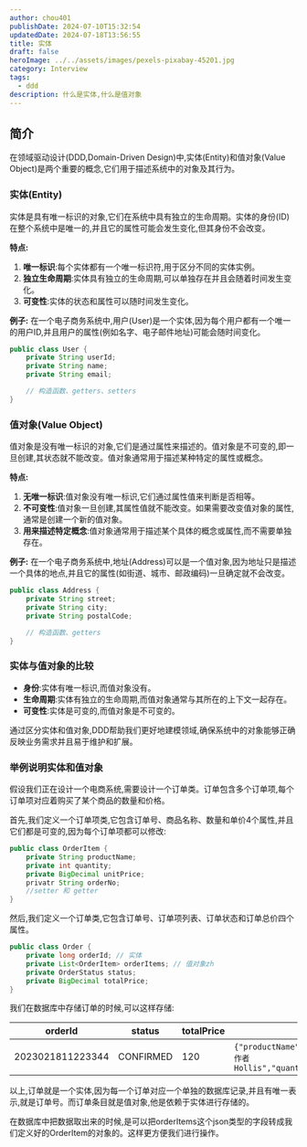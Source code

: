 ```yaml
---
author: chou401
publishDate: 2024-07-10T15:32:54
updatedDate: 2024-07-18T13:56:55
title: 实体
draft: false
heroImage: ../../assets/images/pexels-pixabay-45201.jpg
category: Interview
tags:
  - ddd
description: 什么是实体,什么是值对象
---
```


## 简介

在领域驱动设计(DDD,Domain-Driven Design)中,实体(Entity)和值对象(Value Object)是两个重要的概念,它们用于描述系统中的对象及其行为。

### 实体(Entity)

实体是具有唯一标识的对象,它们在系统中具有独立的生命周期。实体的身份(ID)在整个系统中是唯一的,并且它的属性可能会发生变化,但其身份不会改变。

**特点:**

1. **唯一标识**:每个实体都有一个唯一标识符,用于区分不同的实体实例。
2. **独立生命周期**:实体具有独立的生命周期,可以单独存在并且会随着时间发生变化。
3. **可变性**:实体的状态和属性可以随时间发生变化。

**例子:**
在一个电子商务系统中,用户(User)是一个实体,因为每个用户都有一个唯一的用户ID,并且用户的属性(例如名字、电子邮件地址)可能会随时间变化。

```java
public class User {
    private String userId;
    private String name;
    private String email;

    // 构造函数、getters、setters
}
```

### 值对象(Value Object)

值对象是没有唯一标识的对象,它们是通过属性来描述的。值对象是不可变的,即一旦创建,其状态就不能改变。值对象通常用于描述某种特定的属性或概念。

**特点:**

1. **无唯一标识**:值对象没有唯一标识,它们通过属性值来判断是否相等。
2. **不可变性**:值对象一旦创建,其属性值就不能改变。如果需要改变值对象的属性,通常是创建一个新的值对象。
3. **用来描述特定概念**:值对象通常用于描述某个具体的概念或属性,而不需要单独存在。

**例子:**
在一个电子商务系统中,地址(Address)可以是一个值对象,因为地址只是描述一个具体的地点,并且它的属性(如街道、城市、邮政编码)一旦确定就不会改变。

```java
public class Address {
    private String street;
    private String city;
    private String postalCode;

    // 构造函数、getters
}
```

### 实体与值对象的比较

- **身份**:实体有唯一标识,而值对象没有。
- **生命周期**:实体有独立的生命周期,而值对象通常与其所在的上下文一起存在。
- **可变性**:实体是可变的,而值对象是不可变的。

通过区分实体和值对象,DDD帮助我们更好地建模领域,确保系统中的对象能够正确反映业务需求并且易于维护和扩展。

### 举例说明实体和值对象

假设我们正在设计一个电商系统,需要设计一个订单类。订单包含多个订单项,每个订单项对应着购买了某个商品的数量和价格。

首先,我们定义一个订单项类,它包含订单号、商品名称、数量和单价4个属性,并且它们都是可变的,因为每个订单项都可以修改:

```java
public class OrderItem {
    private String productName;
    private int quantity;
    private BigDecimal unitPrice;
  	privatr String orderNo;
    //setter 和 getter
}
```

然后,我们定义一个订单类,它包含订单号、订单项列表、订单状态和订单总价四个属性。

```java
public class Order {
    private long orderId; // 实体
    private List<OrderItem> orderItems; // 值对象zh
    private OrderStatus status;
    private BigDecimal totalPrice;
}
```

我们在数据库中存储订单的时候,可以这样存储:

| orderId          | status    | totalPrice | orderItems                                                                              |
| ---------------- | --------- | ---------- | --------------------------------------------------------------------------------------- |
| 2023021811223344 | CONFIRMED | 120        | `{"productName":"《深入理解Java核心技术》 作者 Hollis","quantity":100,"unitPrice":129}` |

以上,订单就是一个实体,因为每一个订单对应一个单独的数据库记录,并且有唯一表示,就是订单号。而订单条目就是值对象,他是依赖于实体进行存储的。

在数据库中把数据取出来的时候,是可以把orderItems这个json类型的字段转成我们定义好的OrderItem的对象的。这样更方便我们进行操作。
